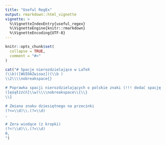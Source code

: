 ```yaml
---
title: "Useful RegEx"
output: rmarkdown::html_vignette
vignette: >
  %\VignetteIndexEntry{useful_regex}
  %\VignetteEngine{knitr::rmarkdown}
  %\VignetteEncoding{UTF-8}
---
```


```r
knitr::opts_chunk$set(
  collapse = TRUE,
  comment = "#>"
)
```
```r
cat("# Spacje nierozdzielające w LaTeX
(\\b)([WUIOAZwioaz])(\\b )
\\2\\\\nobreakspace{}

# Poprawka spacji nierozdzielających o polskie znaki (!!! dodać spację po \\1 !!!)
([ęóąłżźćń]\\w)\\\\nobreakspace\\{\\}
\\1

# Zmiana znaku dziesiętnego na przecinki
(?<=\\d)\\.(?=\\d)
,

# Zera wiodące (z kropki)
(?<!\\d)\\.(?=\\d)
0,
")
```
